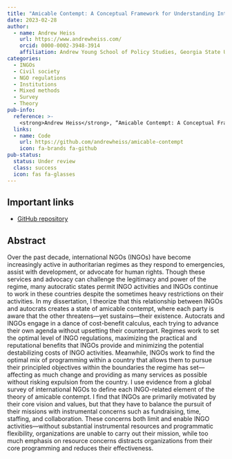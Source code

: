 ```yaml
---
title: "Amicable Contempt: A Conceptual Framework for Understanding International NGO Behavior in the Era of Closing Civic Space"
date: 2023-02-28
author:
  - name: Andrew Heiss
    url: https://www.andrewheiss.com/
    orcid: 0000-0002-3948-3914
    affiliation: Andrew Young School of Policy Studies, Georgia State University
categories: 
  - INGOs
  - Civil society
  - NGO regulations
  - Institutions
  - Mixed methods
  - Survey
  - Theory
pub-info:
  reference: >-
    <strong>Andrew Heiss</strong>, “Amicable Contempt: A Conceptual Framework for Understanding International NGO Behavior in the Era of Closing Civic Space”
  links:
  - name: Code
    url: https://github.com/andrewheiss/amicable-contempt
    icon: fa-brands fa-github
pub-status: 
  status: Under review
  class: success
  icon: fas fa-glasses
---
```


## Important links

- [GitHub repository](https://github.com/andrewheiss/amicable-contempt)


## Abstract

Over the past decade, international NGOs (INGOs) have become increasingly active in authoritarian regimes as they respond to emergencies, assist with development, or advocate for human rights. Though these services and advocacy can challenge the legitimacy and power of the regime, many autocratic states permit INGO activities and INGOs continue to work in these countries despite the sometimes heavy restrictions on their activities. In my dissertation, I theorize that this relationship between INGOs and autocrats creates a state of amicable contempt, where each party is aware that the other threatens—yet sustains—their existence. Autocrats and INGOs engage in a dance of cost-benefit calculus, each trying to advance their own agenda without upsetting their counterpart. Regimes work to set the optimal level of INGO regulations, maximizing the practical and reputational benefits that INGOs provide and minimizing the potential destabilizing costs of INGO activities. Meanwhile, INGOs work to find the optimal mix of programming within a country that allows them to pursue their principled objectives within the boundaries the regime has set—affecting as much change and providing as many services as possible without risking expulsion from the country. I use evidence from a global survey of international NGOs to define each INGO-related element of the theory of amicable contempt. I find that INGOs are primarily motivated by their core vision and values, but that they have to balance the pursuit of their missions with instrumental concerns such as fundraising, time, staffing, and collaboration. These concerns both limit and enable INGO activities—without substantial instrumental resources and programmatic flexibility, organizations are unable to carry out their mission, while too much emphasis on resource concerns distracts organizations from their core programming and reduces their effectiveness. 
